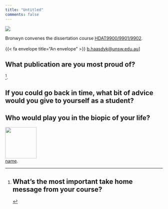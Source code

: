```yaml
---
title: "Untitled"
comments: false
---
```


::: {.aside}

::: {.profilepic200}
![](../images/bronwyn.jpeg) 
:::

Bronwyn convenes the dissertation course [HDAT9900/9901/9902](../courses.html#HDAT9901/9902/9903-Dissertation).<br><br> {{< fa envelope title="An envelope" >}} <a href="mailto:b.haasdyk@unsw.edu.au">b.haasdyk@unsw.edu.au</a>]

::: 
 
## What publication are you most proud of?

[]()[^1]. 


[^1]: 

## What’s the most important take home message from your course?
 
## If you could go back in time, what bit of advice would you give to yourself as a student?



## Who would play you in the biopic of your life?

<div class="grid-container-200">

  <div class="item1-200">
  <img src="https://m.media-amazon.com/images/M/MV5BMTg2NTk2MTgxMV5BMl5BanBnXkFtZTgwNjcxMjAzMTI@._V1_FMjpg_UX1000_.jpg" width="100">
  </div>
  
  <div class="item2-200">
  [name](https://www.imdb.com). 
  </div>
  
</div>

